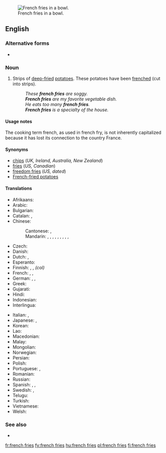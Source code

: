 [[Image:Pommes-1.jpg|thumb|French fries in a bowl.]]
==English==

===Alternative forms===
* {{l|en|French fries}}

===Noun===
{{en-plural noun|head=[[french]] [[fries]]|sg=french fry}}

# {{context|chiefly|North America|lang=en}} Strips of [[deep-fried]] [[potatoes]].  These potatoes have been [[frenched]] (cut into strips).
#: ''These '''french fries''' are soggy.''
#: '''''French fries''' are my favorite vegetable dish.''
#: ''He eats too many '''french fries'''.''
#: '''''French fries''' is a specialty of the house.''

====Usage notes====
The cooking term french, as used in french fry, is not inherently capitalized because it has lost its connection to the country France.

====Synonyms====
* [[chips]] (''UK, Ireland, Australia, New Zealand'')
* [[fries]] (''US, Canadian'')
* [[freedom fries]] (''US, dated'')
* [[French-fried potatoes]]

====Translations====
{{trans-top|deep fried strips of potato}}
* Afrikaans: {{t|af|slap tjips}}
* Arabic: {{t|ar|بطاطا مقلية|f|tr=baṭāṭā maqlíyya|sc=Arab}}
* Bulgarian: {{t|bg|пържени картофи|tr=pǎ́rženi kartófi|sc=Cyrl}}
* Catalan: {{t|ca|patates fregides|f}}, {{t|ca|creïlles fregides|f}}
* Chinese:
*: Cantonese: {{t|yue|薯條|sc=Hani}}, {{t|yue|薯条|tr=syu4 tiu4*2|sc=Hani}}
*: Mandarin: {{t+|cmn|炸薯條|sc=Hani}}, {{t|cmn|炸薯条|tr=zhàshǔtiáo|sc=Hani}}, {{t|cmn|土豆條|sc=Hani}}, {{t|cmn|土豆条|tr=tǔdòutiáo|sc=Hani}}, {{t|cmn|馬鈴薯條|sc=Hani}}, {{t|cmn|马铃薯条|tr=mǎlíngshǔtiáo|sc=Hani}}, {{t+|cmn|炸土豆條|sc=Hani}}, {{t|cmn|炸土豆条|tr=zhátǔdòutiáo|sc=Hani}}, {{t+|cmn|薯條|sc=Hani}}, {{t|cmn|薯条|tr=shǔtiáo|sc=Hani}}
* Czech: {{t|cs|hranolky|m}}
* Danish: {{t+|da|pomfrit|c}}
* Dutch: {{t+|nl|frieten}}, {{t+|nl|patat}}
* Esperanto: {{t|eo|terpomfingroj}}
* Finnish: {{t+|fi|ranskalaiset perunat}}, {{t+|fi|ranskanperunat}}, {{t|fi|ranskikset}} ''(col)''
* French: {{t+|fr|frites|f-p}}, {{t+|fr|pommes frites|f-p}}, {{t|fr|pommes allumettes|f-p}}
* German: {{t+|de|Pommes frites|f-p}}, {{t+|de|Pommes|f-p}}, {{t|de|Fritten|f-p}}
* Greek: {{t|el|τηγανιτές πατάτες|f-p|tr=tiganités patátes}}
* Gujarati: {{t-needed|gu}}
* Hindi: {{t-needed|hi}}
* Indonesian: {{t|id|kentang goreng}}
* Interlingua: {{t|ia|patatas frite}}
{{trans-mid}}
* Italian: {{t|it|patate fritte|f-p}}, {{t|it|patatine fritte|f-p}}
* Japanese: {{t|ja|フライドポテト|tr=furaidopoteto|sc=Jpan}}, {{t|ja|フレンチフライ|tr=furenchifurai|sc=Jpan}}
* Korean: {{t|ko|감자 튀김|sc=Kore}}
* Lao: {{t-needed|lo}}
* Macedonian: {{t|mk|помфрит|m|tr=pomfrít}}
* Malay: {{t|ms|kentang goreng}}
* Mongolian: {{t|mn|шарсан төмс|sc=Cyrl}}
* Norwegian: {{t|no|pommes frites|m}}
* Persian: {{t|fa|سیب‌زمینی سرخ‌کرده|tr=sib-zamini-ye sorx-karde|sc=fa-Arab}}
* Polish: {{t|pl|frytki|p}}
* Portuguese: {{t|pt|batatas fritas|p}}, {{t|pt|batatinha frita|f}}
* Romanian: {{t|ro|cartofi prăjiți|m-p}}
* Russian: {{t|ru|карто́фель фри|m|sc=Cyrl}}
* Spanish: {{qualifier|Spain}} {{t|es|patatas fritas|p}}, {{qualifier|Mexico}} {{t|es|papas fritas|p}}, {{qualifier|Nicaragua}} {{t|es|papitas fritas|p}}
* Swedish: {{t+|sv|pommes frites|c}}, {{t|sv|strips|p}}
* Telugu: {{t-needed|te}}
* Turkish: {{t|tr|patates kızartması}}
* Vietnamese: {{t|vi|khoai tây chiên}} {{qualifier|lit.: fried western potato}}
* Welsh: {{t+|cy|sglodion}}
{{trans-bottom}}

===See also===
* {{projectlink|wikipedia}}

[[fr:french fries]]
[[fy:french fries]]
[[hu:french fries]]
[[pl:french fries]]
[[fi:french fries]]